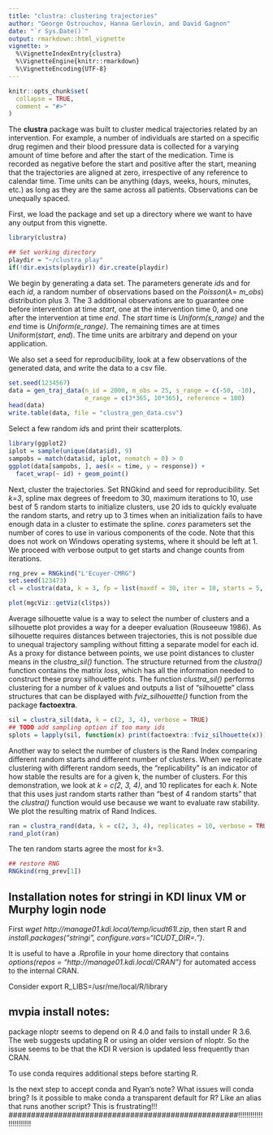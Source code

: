 ```yaml
---
title: "clustra: clustering trajectories"
author: "George Ostrouchov, Hanna Gerlovin, and David Gagnon"
date: "`r Sys.Date()`"
output: rmarkdown::html_vignette
vignette: >
  %\VignetteIndexEntry{clustra}
  %\VignetteEngine{knitr::rmarkdown}
  %\VignetteEncoding{UTF-8}
---
```


```r
knitr::opts_chunk$set(
  collapse = TRUE,
  comment = "#>"
)
```
The **clustra** package was built to cluster medical trajectories related by an intervention. For example, a number of individuals are started on a specific drug regimen and their blood pressure data is collected for a varying amount of time before and after the start of the medication. Time is recorded as negative before the start and positive after the start, meaning that the trajectories are aligned at zero, irrespective of any reference to calendar time. Time units can be anything (days, weeks, hours, minutes, etc.) as long as they are the same across all patients. Observations can be unequally spaced.  

First, we load the package and set up a directory where we want to have any output from this vignette.  
```r
library(clustra)

## Set working directory
playdir = "~/clustra_play"
if(!dir.exists(playdir)) dir.create(playdir)
```
We begin by generating a data set. The parameters generate *id*s and for each *id*, a random number of observations based on the *Poisson*($\lambda =$ *m_obs*) distribution plus 3. The 3 additional observations are to guarantee one before intervention at time *start*, one at the intervention time 0, and one after the intervention at time *end*. The *start* time is *Uniform(s_range)* and the *end* time is *Uniform(e_range)*. The remaining times are at times Uniform(*start*, *end*). The time units are arbitrary and depend on your application.

We also set a seed for reproducibility, look at a few observations of the generated data, and write the data to a csv file.
```r
set.seed(1234567)
data = gen_traj_data(n_id = 2000, m_obs = 25, s_range = c(-50, -10),
                     e_range = c(3*365, 10*365), reference = 100)
head(data)
write.table(data, file = "clustra_gen_data.csv")
```
Select a few random *id*s and print their scatterplots.
```r
library(ggplot2)
iplot = sample(unique(data$id), 9)
sampobs = match(data$id, iplot, nomatch = 0) > 0
ggplot(data[sampobs, ], aes(x = time, y = response)) +
  facet_wrap(~ id) + geom_point()
```
Next, cluster the trajectories. Set RNGkind and seed for reproducibility. Set *k=3*, spline max degrees of freedom to 30, maximum iterations to 10, use best of 5 random starts to initialize clusters, use 20 ids to quickly evaluate the random starts, and retry up to 3 times when an initialization fails to have enough data in a cluster to estimate the spline. *cores* parameters set the number of cores to use in various components of the code. Note that this does not work on Windows operating systems, where it should be left at 1. We proceed with verbose output to get starts and change counts from iterations.
```r
rng_prev = RNGkind("L'Ecuyer-CMRG")
set.seed(123473)
cl = clustra(data, k = 3, fp = list(maxdf = 30, iter = 10, starts = 5, idperstart = 20, retry_max = 3), cores = c(e_mc = 1, m_mc = 1, nthreads = 1, blas = 1), verbose = TRUE)
```

```r
plot(mgcViz::getViz(cl$tps))
```
Average silhouette value is a way to select the number of clusters and a silhouette plot provides a way for a deeper evaluation (Rouseeuw 1986). As silhouette requires distances between trajectories, this is not possible due to unequal trajectory sampling without fitting a separate model for each id. As a proxy for distance between points, we use point distances to cluster means in the *clustra_sil()* function. The structure returned from the *clustra()* function contains the matrix *loss*, which has all the information needed to construct these proxy silhouette plots. The function *clustra_sil()* performs clustering for a number of *k* values and outputs a list of "silhouette" class structures that can be displayed with *fviz_silhouette()* function from the package **factoextra**.
```r
sil = clustra_sil(data, k = c(2, 3, 4), verbose = TRUE)
## TODO add sampling option if too many ids
splots = lapply(sil, function(x) print(factoextra::fviz_silhouette(x)))
```
Another way to select the number of clusters is the Rand Index comparing different random starts and different number of clusters. When we replicate clustering with different random seeds, the "replicability" is an indicator of how stable the results are for a given k, the number of clusters. For this demonstration, we look at *k = c(2, 3, 4)*, and 10 replicates for each *k*. Note that this uses just random starts rather than "best of 4 random starts" that the *clustra()* function would use because we want to evaluate raw stability. We plot the resulting matrix of Rand Indices.
```r
ran = clustra_rand(data, k = c(2, 3, 4), replicates = 10, verbose = TRUE)
rand_plot(ran)
```
The ten random starts agree the most for *k*=3.
```r
## restore RNG
RNGkind(rng_prev[1])
```
## Installation notes for stringi in KDI linux VM or Murphy login node
First *wget http://manage01.kdi.local/temp/icudt61l.zip*,
then start R and *install.packages("stringi", configure.vars="ICUDT_DIR=.")*.

It is useful to have a .Rprofile in your home directory that contains
*options(repos = "http://manage01.kdi.local/CRAN")* for automated access to the internal CRAN. 

Consider export R_LIBS=/usr/me/local/R/library

## mvpia install notes:
package nloptr seems to depend on R 4.0 and fails to install under R 3.6. The web suggests updating R or using an older version of nloptr. So the issue seems to be that the KDI R version is updated less frequently than CRAN.

To use conda requires additional steps before starting R.

Is the next step to accept conda and Ryan's note? What issues will conda bring? Is it possible to make conda a transparent default for R? Like an alias that runs another script?
This is frustrating!!!
###################################################!!!!!!!!!!!!!!!!!!!!!!!